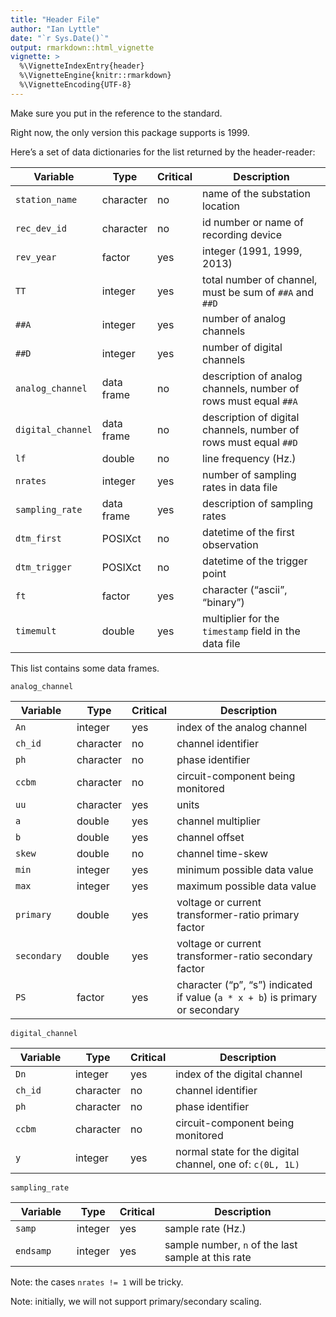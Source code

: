```yaml
---
title: "Header File"
author: "Ian Lyttle"
date: "`r Sys.Date()`"
output: rmarkdown::html_vignette
vignette: >
  %\VignetteIndexEntry{header}
  %\VignetteEngine{knitr::rmarkdown}
  %\VignetteEncoding{UTF-8}
---
```


Make sure you put in the reference to the standard.

Right now, the only version this package supports is 1999.

Here's a set of data dictionaries for the list returned by the header-reader:

 Variable         | Type       | Critical | Description
----------------- | ---------- | -------- | -------------------------------------------------
`station_name`    | character  | no       | name of the substation location
`rec_dev_id`      | character  | no       | id number or name of recording device
`rev_year`        | factor     | yes      | integer (1991, 1999, 2013)
`TT`              | integer    | yes      | total number of channel, must be sum of `##A` and `##D`
`##A`             | integer    | yes      | number of analog channels
`##D`             | integer    | yes      | number of digital channels
`analog_channel`  | data frame | no       | description of analog channels, number of rows must equal `##A`
`digital_channel` | data frame | no       | description of digital channels, number of rows must equal `##D`
`lf`              | double     | no       | line frequency (Hz.)
`nrates`          | integer    | yes      | number of sampling rates in data file 
`sampling_rate`   | data frame | yes      | description of sampling rates
`dtm_first`       | POSIXct    | no       | datetime of the first observation
`dtm_trigger`     | POSIXct    | no       | datetime of the trigger point
`ft`              | factor     | yes      | character ("ascii", "binary")
`timemult`        | double     | yes      | multiplier for the `timestamp` field in the data file

This list contains some data frames.

`analog_channel`

 Variable         | Type       | Critical | Description
----------------- | ---------- | -------- | -------------------------------------------------
`An`              | integer    | yes      | index of the analog channel
`ch_id`           | character  | no       | channel identifier
`ph`              | character  | no       | phase identifier
`ccbm`            | character  | no       | circuit-component being monitored
`uu`              | character  | yes      | units
`a`               | double     | yes      | channel multiplier
`b`               | double     | yes      | channel offset
`skew`            | double     | no       | channel time-skew
`min`             | integer    | yes      | minimum possible data value
`max`             | integer    | yes      | maximum possible data value
`primary`         | double     | yes      | voltage or current transformer-ratio primary factor
`secondary`       | double     | yes      | voltage or current transformer-ratio secondary factor
`PS`              | factor     | yes      | character ("p", "s") indicated if value (`a * x + b`) is primary or secondary

`digital_channel`

 Variable         | Type       | Critical | Description
----------------- | ---------- | -------- | -------------------------------------------------
`Dn`              | integer    | yes      | index of the digital channel
`ch_id`           | character  | no       | channel identifier
`ph`              | character  | no       | phase identifier
`ccbm`            | character  | no       | circuit-component being monitored
`y`               | integer    | yes      | normal state for the digital channel, one of: `c(0L, 1L)`

`sampling_rate`

 Variable         | Type       | Critical | Description
----------------- | ---------- | -------- | -------------------------------------------------
`samp`            | integer    | yes      | sample rate (Hz.)
`endsamp`         | integer    | yes      | sample number, `n` of the last sample at this rate

Note: the cases `nrates != 1` will be tricky.

Note: initially, we will not support primary/secondary scaling.


